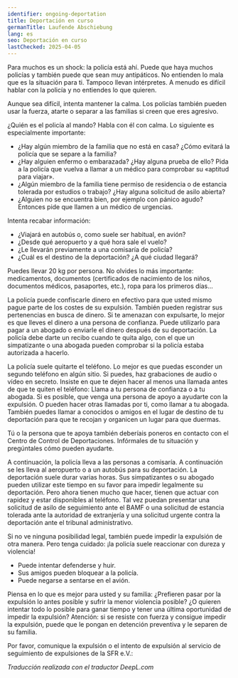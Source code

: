 ```yaml
---
identifier: ongoing-deportation
title: Deportación en curso
germanTitle: Laufende Abschiebung
lang: es
seo: Deportación en curso
lastChecked: 2025-04-05
---
```



Para muchos es un shock: la policía está ahí. Puede que haya muchos policías y también puede que sean muy antipáticos. No entienden lo mala que es la situación para ti. Tampoco llevan intérpretes. A menudo es difícil hablar con la policía y no entiendes lo que quieren.

Aunque sea difícil, intenta mantener la calma. Los policías también pueden usar la fuerza, atarte o separar a las familias si creen que eres agresivo.

¿Quién es el policía al mando? Habla con él con calma. Lo siguiente es especialmente importante:

- ¿Hay algún miembro de la familia que no está en casa? ¿Cómo evitará la policía que se separe a la familia?
- ¿Hay alguien enfermo o embarazada? ¿Hay alguna prueba de ello? Pida a la policía que vuelva a llamar a un médico para comprobar su «aptitud para viajar».
- ¿Algún miembro de la familia tiene permiso de residencia o de estancia tolerada por estudios o trabajo? ¿Hay alguna solicitud de asilo abierta?
- ¿Alguien no se encuentra bien, por ejemplo con pánico agudo? Entonces pide que llamen a un médico de urgencias.

Intenta recabar información:

- ¿Viajará en autobús o, como suele ser habitual, en avión?
- ¿Desde qué aeropuerto y a qué hora sale el vuelo?
- ¿Le llevarán previamente a una comisaría de policía?
- ¿Cuál es el destino de la deportación? ¿A qué ciudad llegará?

Puedes llevar 20 kg por persona. No olvides lo más importante: medicamentos, documentos (certificados de nacimiento de los niños, documentos médicos, pasaportes, etc.), ropa para los primeros días...

La policía puede confiscarle dinero en efectivo para que usted mismo pague parte de los costes de su expulsión. También pueden registrar sus pertenencias en busca de dinero.
Si te amenazan con expulsarte, lo mejor es que lleves el dinero a una persona de confianza. Puede utilizarlo para pagar a un abogado o enviarle el dinero después de su deportación.
La policía debe darte un recibo cuando te quita algo, con el que un simpatizante o una abogada pueden comprobar si la policía estaba autorizada a hacerlo.

La policía suele quitarte el teléfono. Lo mejor es que puedas esconder un segundo teléfono en algún sitio. Si puedes, haz grabaciones de audio o vídeo en secreto.
Insiste en que te dejen hacer al menos una llamada antes de que te quiten el teléfono:
Llama a tu persona de confianza o a tu abogada.
Si es posible, que venga una persona de apoyo a ayudarte con la expulsión. O pueden hacer otras llamadas por ti, como llamar a tu abogada.
También puedes llamar a conocidos o amigos en el lugar de destino de tu deportación para que te recojan y organicen un lugar para que duermas.

Tú o la persona que te apoya también deberíais poneros en contacto con el <InternalShortLink identifier="contacts">Centro de Control de Deportaciones</InternalShortLink>.
Infórmales de tu situación y pregúntales cómo pueden ayudarte.

A continuación, la policía lleva a las personas a comisaría. A continuación se les lleva al aeropuerto o a un autobús para su deportación. La deportación suele durar varias horas.
Sus simpatizantes o su abogado pueden utilizar este tiempo en su favor para impedir legalmente su deportación. 
Pero ahora tienen mucho que hacer, tienen que actuar con rapidez y estar disponibles al teléfono. 
Tal vez puedan presentar una solicitud de asilo de seguimiento ante el BAMF o una solicitud de estancia tolerada ante la autoridad de extranjería y una solicitud urgente contra la deportación ante el tribunal administrativo.

Si no ve ninguna posibilidad legal, también puede impedir la expulsión de otra manera. Pero tenga cuidado: ¡la policía suele reaccionar con dureza y violencia!

- Puede intentar defenderse y huir.
- Sus amigos pueden bloquear a la policía.
- Puede negarse a sentarse en el avión. 

<ExternalShortLink identifier="airplane"></ExternalShortLink>

<ExternalShortLink identifier="noboarderassembly_resistance"></ExternalShortLink>

Piensa en lo que es mejor para usted y su familia: ¿Prefieren pasar por la expulsión lo antes posible y sufrir la menor violencia posible? ¿O quieren intentar todo lo posible para ganar tiempo y tener una última oportunidad de impedir la expulsión?
Atención: si se resiste con fuerza y consigue impedir la expulsión, puede que le pongan en <InternalShortLink identifier="detention">detención preventiva</InternalShortLink> y le separen de su familia.

Por favor, comunique la expulsión o el intento de expulsión al servicio de seguimiento de expulsiones de la SFR e.V.:

<Address identifier="sfr_abschiebemonitoring"/>

*Traducción realizada con el traductor DeepL.com*

